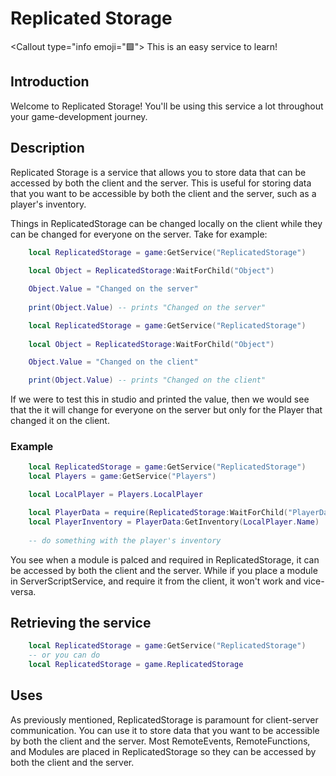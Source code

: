 
# Replicated Storage

<Callout type="info emoji="🟩">
    This is an easy service to learn!
</Callout>

## Introduction

Welcome to Replicated Storage! You'll be using this service a lot throughout your game-development journey.

## Description

Replicated Storage is a service that allows you to store data that can be accessed by both the client and the server. This is useful for storing data that you want to be accessible by both the client and the server, such as a player's inventory.

Things in ReplicatedStorage can be changed locally on the client while they can be changed for everyone on the server. Take for example:

```lua ServerScriptService/ServerPart.lua
    local ReplicatedStorage = game:GetService("ReplicatedStorage")
    
    local Object = ReplicatedStorage:WaitForChild("Object")

    Object.Value = "Changed on the server"
    
    print(Object.Value) -- prints "Changed on the server"
```

```lua StarterPlayerScripts/ClientPart.lua
    local ReplicatedStorage = game:GetService("ReplicatedStorage")
    
    local Object = ReplicatedStorage:WaitForChild("Object")

    Object.Value = "Changed on the client"

    print(Object.Value) -- prints "Changed on the client"
```

If we were to test this in studio and printed the value, then we would see that the it will change for everyone on the server but only for the Player that changed it on the client.

### Example

```lua ReplicatedStorage/ReplicatedStorage.lua
    local ReplicatedStorage = game:GetService("ReplicatedStorage")
    local Players = game:GetService("Players")

    local LocalPlayer = Players.LocalPlayer

    local PlayerData = require(ReplicatedStorage:WaitForChild("PlayerData"))
    local PlayerInventory = PlayerData:GetInventory(LocalPlayer.Name)
    
    -- do something with the player's inventory
```

You see when a module is palced and required in ReplicatedStorage, it can be accessed by both the client and the server. While if you place a module in ServerScriptService, and require it from the client, it won't work and vice-versa.

## Retrieving the service

```lua ReplicatedStorage/ReplicatedStorage.lua
    local ReplicatedStorage = game:GetService("ReplicatedStorage")
    -- or you can do
    local ReplicatedStorage = game.ReplicatedStorage
```

## Uses

As previously mentioned, ReplicatedStorage is paramount for client-server communication. You can use it to store data that you want to be accessible by both the client and the server. Most RemoteEvents, RemoteFunctions, and Modules are placed in ReplicatedStorage so they can be accessed by both the client and the server.